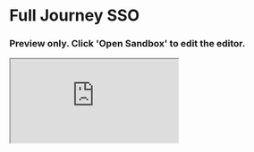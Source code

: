 

<Meta title="Example/Full Journey SSO" />

# Full Journey SSO

### Preview only. Click 'Open Sandbox' to edit the editor.

<iframe
  src="https://codesandbox.io/embed/github/swch/Strivve-UX-Components/tree/master/examples/next-js?fontsize=14&hidenavigation=1&theme=dark"
  style={{ width: '100%', height: '600px', background: 'black', border: '0', borderRadius: '4px', overflow: 'hidden' }}
  title="swch/Strivve-UX-Components: next-js"
  allow="accelerometer; ambient-light-sensor; camera; encrypted-media; geolocation; gyroscope; hid; microphone; midi; payment; usb; vr; xr-spatial-tracking"
  sandbox="allow-forms allow-modals allow-popups allow-presentation allow-same-origin allow-scripts"
/>